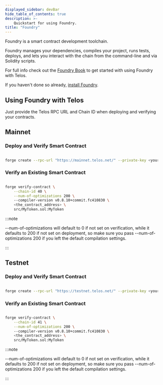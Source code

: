 ---
displayed_sidebar: devBar
hide_table_of_contents: true
description: >-
    Quickstart for using Foundry.
title: "Foundry"
---

Foundry is a smart contract development toolchain.

Foundry manages your dependencies, compiles your project, runs tests, deploys, and lets you interact with the chain from the command-line and via Solidity scripts.

For full info check out the [Foundry Book](https://book.getfoundry.sh/) to get started with using Foundry with Telos.  

If you haven't done so already, [install Foundry](https://book.getfoundry.sh/getting-started/installation).

## Using Foundry with Telos

Just provide the Telos RPC URL and Chain ID when deploying and verifying your contracts.

## Mainnet

### Deploy and Verify Smart Contract

``` bash

forge create --rpc-url "https://mainnet.telos.net/" --private-key <your_private_key>  --verify src/MyContract.sol:MyContract

```

### Verify an Existing Smart Contract 

``` bash

forge verify-contract \
    --chain-id 40 \
    --num-of-optimizations 200 \ 
    --compiler-version v0.8.10+commit.fc410830 \
    <the_contract_address> \
    src/MyToken.sol:MyToken 

```

:::note

--num-of-optimizations will default to 0 if not set on verification, while it defaults to 200 if not set on deployment, so make sure you pass --num-of-optimizations 200 if you left the default compilation settings.

:::

## Testnet

### Deploy and Verify Smart Contract

``` bash

forge create --rpc-url "https://testnet.telos.net/" --private-key <your_private_key>  --verify src/MyContract.sol:MyContract

```

### Verify an Existing Smart Contract 

``` bash

forge verify-contract \
    --chain-id 41 \
    --num-of-optimizations 200 \ 
    --compiler-version v0.8.10+commit.fc410830 \
    <the_contract_address> \
    src/MyToken.sol:MyToken 

```
:::note

--num-of-optimizations will default to 0 if not set on verification, while it defaults to 200 if not set on deployment, so make sure you pass --num-of-optimizations 200 if you left the default compilation settings.

:::
